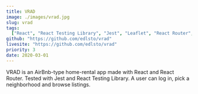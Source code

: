 ```yaml
---
title: VRAD
image: ./images/vrad.jpg
slug: vrad
tags:
  ["React", "React Testing Library", "Jest", "Leaflet", "React Router", "Figma"]
github: "https://github.com/edlsto/vrad"
livesite: "https://github.com/edlsto/vrad"
priority: 3
date: 2020-03-01
---
```


VRAD is an AirBnb-type home-rental app made with React and React Router. Tested with Jest and React Testing Library. A user can log in, pick a neighborhood and browse listings.
